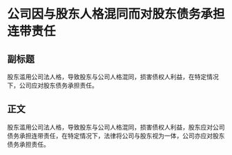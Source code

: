 # 公司因与股东人格混同而对股东债务承担连带责任
## 副标题
股东滥用公司法人格，导致股东与公司人格混同，损害债权人利益，在特定情况下，公司应对股东债务承担责任。
## 正文
股东滥用公司法人格，导致股东与公司人格混同，损害债权人利益，股东应对公司债务承担连带责任，在特定情况下，法律将公司与股东视为一体，公司亦应对股东债务承担责任。